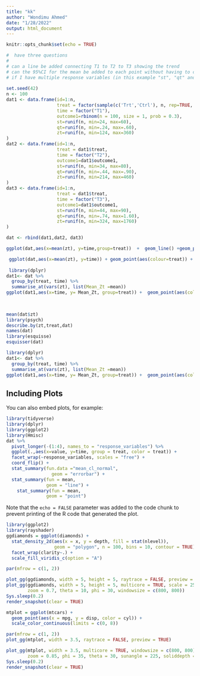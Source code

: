 ```yaml
---
title: "kk"
author: "Wondimu Ahmed"
date: "1/28/2022"
output: html_document
---
```


```r
knitr::opts_chunk$set(echo = TRUE)
```


```r
#  have three questions
# 
# can a line be added connecting T1 to T2 to T3 showing the trend
# can the 95%CI for the mean be added to each point without having to calculate a "ymin" and "ymax" for all my response variables
# if I have multiple response variables (in this example "st", "qt" and "zt") is there a way to produce these all at one as some sort of facet?
        
set.seed(42)
n <- 100
dat1 <- data.frame(id=1:n,
                   treat = factor(sample(c('Trt','Ctrl'), n, rep=TRUE, prob=c(.5, .5))),
                   time = factor("T1"),
                   outcome1=rbinom(n = 100, size = 1, prob = 0.3),
                   st=runif(n, min=24, max=60),
                   qt=runif(n, min=.24, max=.60),
                   zt=runif(n, min=124, max=360)
)
dat2 <- data.frame(id=1:n,
                   treat = dat1$treat,
                   time = factor("T2"),
                   outcome1=dat1$outcome1,
                   st=runif(n, min=34, max=80),
                   qt=runif(n, min=.44, max=.90),
                   zt=runif(n, min=214, max=460)
)
dat3 <- data.frame(id=1:n,
                   treat = dat1$treat,
                   time = factor("T3"),
                   outcome1=dat1$outcome1,
                   st=runif(n, min=44, max=90),
                   qt=runif(n, min=.74, max=1.60),
                   zt=runif(n, min=324, max=1760)
)

dat <- rbind(dat1,dat2, dat3)

ggplot(dat,aes(x=mean(zt), y=time,group=treat))  +  geom_line() +geom_point()

 ggplot(dat,aes(x=mean(zt), y=time)) + geom_point(aes(colour=treat)) + coord_flip() + geom_line(aes(colour=treat)) 
 
 library(dplyr)
dat1<- dat %>%
  group_by(treat, time) %>%
  summarise_at(vars(zt), list(Mean_Zt =mean))
ggplot(dat1,aes(x=time, y= Mean_Zt, group=treat)) +  geom_point(aes(colour=treat)) +  geom_line(aes(colour=treat)) 
 

 
mean(dat$zt)
library(psych)
describe.by(zt,treat,dat)
names(dat)
library(esquisse)
esquisser(dat)
```


```r
library(dplyr)
dat1<- dat %>%
  group_by(treat, time) %>%
  summarise_at(vars(zt), list(Mean_Zt =mean))
ggplot(dat1,aes(x=time, y= Mean_Zt, group=treat)) +  geom_point(aes(colour=treat)) +  geom_line(aes(colour=treat))
```


## Including Plots

You can also embed plots, for example:

```r
library(tidyverse)
library(dplyr)
library(ggplot2)
library(Hmisc)
dat %>% 
  pivot_longer(-(1:4), names_to = "response_variables") %>% 
  ggplot(.,aes(x=value, y=time, group = treat, color = treat)) +
  facet_wrap(~response_variables, scales = "free") + 
  coord_flip() +
  stat_summary(fun.data ="mean_cl_normal",
                 geom = "errorbar") +
  stat_summary(fun = mean,
               geom = "line") +
    stat_summary(fun = mean,
               geom = "point")
```

Note that the `echo = FALSE` parameter was added to the code chunk to prevent printing of the R code that generated the plot.
```r
library(ggplot2)
library(rayshader)
ggdiamonds = ggplot(diamonds) +
  stat_density_2d(aes(x = x, y = depth, fill = stat(nlevel)),
                  geom = "polygon", n = 100, bins = 10, contour = TRUE) +
  facet_wrap(clarity~.) +
  scale_fill_viridis_c(option = "A")

par(mfrow = c(1, 2))

plot_gg(ggdiamonds, width = 5, height = 5, raytrace = FALSE, preview = TRUE)
plot_gg(ggdiamonds, width = 5, height = 5, multicore = TRUE, scale = 250,
        zoom = 0.7, theta = 10, phi = 30, windowsize = c(800, 800))
Sys.sleep(0.2)
render_snapshot(clear = TRUE)
```



```r

mtplot = ggplot(mtcars) +
  geom_point(aes(x = mpg, y = disp, color = cyl)) +
  scale_color_continuous(limits = c(0, 8))

par(mfrow = c(1, 2))
plot_gg(mtplot, width = 3.5, raytrace = FALSE, preview = TRUE)

plot_gg(mtplot, width = 3.5, multicore = TRUE, windowsize = c(800, 800),
        zoom = 0.85, phi = 35, theta = 30, sunangle = 225, soliddepth = -100)
Sys.sleep(0.2)
render_snapshot(clear = TRUE)
```






